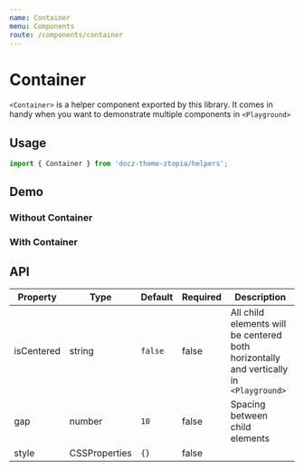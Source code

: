 ```yaml
---
name: Container
menu: Components
route: /components/container
---
```




# Container

`<Container>` is a helper component exported by this library. It comes in handy when you
want to demonstrate multiple components in `<Playground>`

## Usage

```js
import { Container } from 'docz-theme-ztopia/helpers';
```

## Demo

### Without Container

<Playground>
  <div
    style={{
      width: 200,
      height: 200,
      backgroundColor: 'red',
    }}
  />
  <div
    style={{
      width: 200,
      height: 200,
      backgroundColor: 'blue',
    }}
  />
  <div
    style={{
      width: 200,
      height: 200,
      backgroundColor: 'green',
    }}
  />
</Playground>

### With Container

<Playground>
  <Container isCentered style={{ height: 400 }}>
    <div
      style={{
        width: 200,
        height: 200,
        backgroundColor: 'red',
      }}
    />
    <div
      style={{
        width: 200,
        height: 200,
        backgroundColor: 'blue',
      }}
    />
    <div
      style={{
        width: 200,
        height: 200,
        backgroundColor: 'green',
      }}
    />
  </Container>
</Playground>

## API

| Property   | Type          | Default | Required | Description                                                                            |
| ---------- | ------------- | ------- | -------- | -------------------------------------------------------------------------------------- |
| isCentered | string        | `false` | false    | All child elements will be centered both horizontally and vertically in `<Playground>` |
| gap        | number        | `10`    | false    | Spacing between child elements                                                         |
| style      | CSSProperties | `{}`    | false    |                                                                                        |
